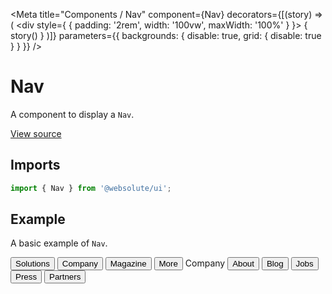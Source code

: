 
<Meta
  title="Components / Nav"
  component={Nav}
  decorators={[(story) => (
    <div style={ { padding: '2rem', width: '100vw', maxWidth: '100%' } }>
      { story() }
    </div>
  )]}
  parameters={{ backgrounds: { disable: true, grid: { disable: true } } }}
/>

# Nav

A component to display a `Nav`.

[View source](https://github.com/actarian/design-system/tree/main/src/ui/components/nav)

## Imports

```js
import { Nav } from '@websolute/ui';
```

## Example

A basic example of `Nav`.

<Canvas>
  <Story name="Nav.Row">
    <Nav.Row gap="3rem">
      <Link href="#marketing"><Button variant="nav" as="a">Solutions</Button></Link>
      <Link href="#analytics"><Button variant="nav" as="a">Company</Button></Link>
      <Link href="#commerce"><Button variant="nav" as="a">Magazine</Button></Link>
      <Link href="#insights"><Button variant="nav" as="a">More</Button></Link>
    </Nav.Row>
  </Story>
</Canvas>

<Canvas>
  <Story name="Nav.Col">
    <Nav.Col marginBottom="2rem" style={{ fontSize: '0.9rem' }}>
      <Text size="8">Company</Text>
      <Link href="#about"><Button variant="nav" as="a">About</Button></Link>
      <Link href="#blog"><Button variant="nav" as="a">Blog</Button></Link>
      <Link href="#jobs"><Button variant="nav" as="a">Jobs</Button></Link>
      <Link href="#press"><Button variant="nav" as="a">Press</Button></Link>
      <Link href="#partners"><Button variant="nav" as="a">Partners</Button></Link>
    </Nav.Col>
  </Story>
</Canvas>
